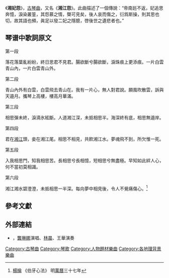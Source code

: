 《'''湘妃怨'''》，[[古琴曲|古琴曲]]，又名《'''湘江怨'''》。此曲描述了一個傳說：“帝南廵不返，妃追思奔憶，淚染叢篁，其怨慕之情，槩可見矣，後人哀而傷之，衍爲斯操，則其思也切，故其語也頻，眞足以發二妃之隱臆，啓後世之遺悲者也。”

==琴谱中歌詞原文==
第一段

落花落葉亂紛紛，終日思君不見君。腸欲斷兮腸欲斷，淚珠痕上更添痕。一片白雲青山內，一片白雲青山外。

第二段

青山內外有白雲，白雲飛去青山在。我有一片心，無人對君說。願風吹散雲，訴與天邉月。攜琴上高樓，樓高月華滿。

第三段

相思彈未終，淚滴氷絃斷。人道湘江深，未抵相思半。海深終有底，相思無邉岸。

第四段

君在[[湘江|湘江]]頭，妾在湘江尾。相思不相見，共飮湘江水。夢魂飛不到，所欠惟一死。

第五段

入我相思門，知我相思苦。長相思兮長相憶，短相思兮無盡極。早知如此絆人心，何不當初莫相識。

第六段

湘江湘水碧澄澄，未抵相思一半深。每向夢中相見後，令人不覺痛傷心。<ref> [[楊掄|楊掄]] 《伯牙心法》 明[[萬曆|萬曆]]三十七年</ref>

==參考文獻==
{{reflist}}

== 外部連結 ==

* {{YouTube|s0Er-4JFuYQ|〈湘江怨〉}}，[[龔琳娜|龔琳娜]]演唱、[[林晨|林晨]]、王華演奏

[[Category:古琴曲|Category:古琴曲]]
[[Category:琴歌|Category:琴歌]]
[[Category:人物題材樂曲|Category:人物題材樂曲]]
[[Category:各地理背景樂曲|Category:各地理背景樂曲]]